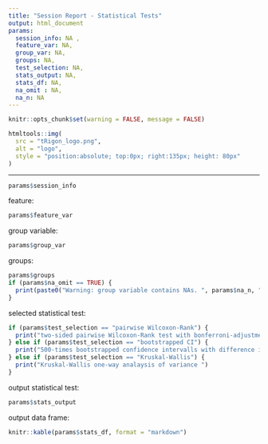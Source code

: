 ```yaml
---
title: "Session Report - Statistical Tests"
output: html_document
params:
  session_info: NA ,
  feature_var: NA,
  group_var: NA,
  groups: NA,
  test_selection: NA,
  stats_output: NA,
  stats_df: NA,
  na_omit : NA,
  na_n: NA
---
```

```r
knitr::opts_chunk$set(warning = FALSE, message = FALSE)
```

```r
htmltools::img(
  src = "tRigon_logo.png",
  alt = "logo",
  style = "position:absolute; top:0px; right:135px; height: 80px"
)
```
---

```r
params$session_info
```

feature:
```r
params$feature_var
```

group variable:
```r
params$group_var
```

groups:
```r
params$groups
if (params$na_omit == TRUE) {
  print(paste0("Warning: group variable contains NAs. ", params$na_n, " values excluded."))
}
```

selected statistical test:
```r
if (params$test_selection == "pairwise Wilcoxon-Rank") {
  print("two-sided pairwise Wilcoxon-Rank test with bonferroni-adjustment for multiple testing")
} else if (params$test_selection == "bootstrapped CI") {
  print("500-times bootstrapped confidence intervalls with difference in feature medians between groups")
} else if (params$test_selection == "Kruskal-Wallis") {
  print("Kruskal-Wallis one-way analaysis of variance ")
}
```

output statistical test:
```r
params$stats_output
```

output data frame:
```r
knitr::kable(params$stats_df, format = "markdown")
```

